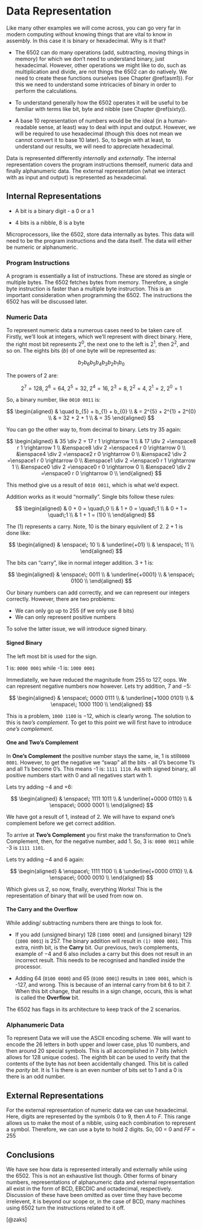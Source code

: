 # Data Representation {#bin}

Like many other examples we will come across, you can go very far in modern computing without knowing things that are vital to know in assembly. In this case it is binary or hexadecimal. Why is it that?

* The 6502 can do many operations (add, subtracting, moving things in memory) for which we don't need to understand binary, just hexadecimal. However, other operations we might like to do, such as multiplication and divide, are not things the 6502 can do natively. We need to create these functions ourselves (see Chapter \@ref(asm1)). For this we need to understand some intricacies of binary in order to perform the calculations.

* To understand generally how the 6502 operates it will be useful to be familiar with terms like bit, byte and nibble (see Chapter \@ref(sixty)). 

* A base 10 representation of numbers would be the ideal (in a human-readable sense, at least) way to deal with input and output. However, we will be required to use hexadecimal (though this does not mean we cannot convert it to base 10 later). So, to begin with at least, to understand our results, we will need to appreciate hexadecimal. 

Data is represented differently _internally_ and _externally_. The internal representation covers the program instructions themself, numeric data and finally alphanumeric data. The external representation (what we interact with as input and output) is represented as hexadecimal.   

## Internal Representations 

* A bit is a binary digit - a 0 or a 1

* 4 bits is a nibble, 8 is a byte

Microprocessors, like the 6502, store data internally as bytes. This data will need to be the program instructions and the data itself. The data will either be numeric or alphanumeric.

### Program Instructions

A program is essentially a list of instructions. These are stored as single or multiple bytes. The 6502 fetches bytes from memory. Therefore, a single byte instruction is faster than a multiple byte instruction. This is an important consideration when programming the 6502. The instructions the 6502 has will be discussed later.

### Numeric Data

To represent numeric data a numerous cases need to be taken care of. Firstly, we'll look at integers, which we'll represent with direct binary. Here, the right most bit represents 2^0^, the next one to the left is 2^1^, then 2^2^, and so on. The eights bits ($b$) of one byte will be represented as:

$$ b_{7}b_{6}b_{5}b_{4}b_{3}b_{2}b_{1}b_{0} $$

The powers of 2 are:

$$ 2^7 = 128,\;2^6 = 64,\;2^5 = 32,\;2^4 = 16,\;2^3 = 8,\;2^2 = 4,\;2^1 = 2,\;2^0 = 1 $$

So, a binary number, like ```0010 0011``` is:

$$ 
\begin{aligned}
 &  \quad b_{5} + b_{1} + b_{0} \\
 &  = 2^{5} + 2^{1} + 2^{0} \\
 &  = 32 + 2 + 1 \\
 &  = 35 
\end{aligned}
$$

You can go the other way to, from decimal to binary. Lets try 35 again:

$$
\begin{aligned}
& 35 \div 2 = 17 r 1 \rightarrow 1 \\
& 17 \div 2 =\enspace8 r 1 \rightarrow 1 \\
&\enspace8 \div 2 =\enspace4 r 0 \rightarrow 0 \\
&\enspace4 \div 2 =\enspace2 r 0 \rightarrow 0 \\
&\enspace2 \div 2 =\enspace1 r 0 \rightarrow 0 \\
&\enspace1 \div 2 =\enspace0 r 1 \rightarrow 1 \\
&\enspace0 \div 2 =\enspace0 r 0 \rightarrow 0 \\
&\enspace0 \div 2 =\enspace0 r 0 \rightarrow 0 \\
\end{aligned}
$$

This method give us a result of ```0010 0011```, which is what we'd expect.

Addition works as it would "normally". Single bits follow these rules:

$$
\begin{aligned}
& 0 + 0 = \quad\;0 \\
& 1 + 0 = \quad\;1 \\
& 0 + 1 = \quad\;1 \\
& 1 + 1 = (1)0 \\
\end{aligned}
$$

The $(1)$ represents a carry. Note, $10$ is the binary equivilent of 2. $2 + 1$ is done like:

$$
\begin{aligned}
& \enspace\; 10 \\
& \underline{+01} \\
& \enspace\; 11 \\
\end{aligned}
$$

The bits can "carry", like in normal integer addition. $3 + 1$ is:

$$
\begin{aligned}
& \enspace\; 0011 \\
& \underline{+0001} \\
& \enspace\; 0100 \\
\end{aligned}
$$

Our binary numbers can add correctly, and we can represent our integers correctly. However, there are two problems:

* We can only go up to 255 (if we only use 8 bits)
* We can only represent positive numbers

To solve the latter issue, we will introduce signed binary.

#### Signed Binary {-}

The left most bit is used for the sign. 

1 is: ```0000 0001``` while -1 is: ```1000 0001```

Immediatelly, we have reduced the magnitude from 255 to 127, oops. We can represent negative numbers now however. Lets try addition, $7$ and $-5$:

$$
\begin{aligned}
& \enspace\; 0000 0111 \\
& \underline{+1000 0101} \\
& \enspace\; 1000 1100 \\
\end{aligned}
$$

This is a problem, ```1000 1100``` is $-12$, which is clearly wrong. The solution to this is _two's complement_. To get to this point we will first have to introduce _one's complement_.

#### One and Two's Complement {-}

In **One's Complement** the positive number stays the same, ie, 1 is still```0000 0001```.
However, to get the negative we "swap" all the bits - all 0's become 1's and all 1's become 0's. This means -1 is: ```1111 1110```. As with signed binary, all positive numbers start with 0 and all negatives start with 1.

Lets try adding $-4$ and $+6$:

$$
\begin{aligned}
& \enspace\; 1111 1011 \\
& \underline{+0000 0110} \\
& \enspace\; 0000 0001 \\
\end{aligned}
$$

We have got a result of $1$, instead of $2$. We will have to expand one's complement before we get correct addition.

To arrive at **Two's Complement** you first make the transformation to One's Complement, then, for the negative number, add 1. So, 3 is: ```0000 0011``` while -3 is ```1111 1101```.

Lets try adding $-4$ and $6$ again:

$$
\begin{aligned}
& \enspace\; 1111 1100 \\
& \underline{+0000 0110} \\
& \enspace\; 0000 0010 \\
\end{aligned}
$$

Which gives us 2, so now, finally, everything Works! This is the representation of binary that will be used from now on. 

#### The Carry and the Overflow {-}

While adding/ subtracting numbers there are things to look for.

* If you add (unsigned binary) 128 (```1000 0000```) and (unsigned binary) 129 (```1000 0001```) is 257. The binary addition will result in ```(1) 0000 0001```. This extra, ninth bit, is the **Carry** bit. Our previous, two's complements, example of $-4$ and $6$ also includes a carry but this does not result in an incorrect result. This needs to be recognised and handled inside the processor. 

* Adding 64 (```0100 0000```) and 65 (```0100 0001```) results in ```1000 0001```, which is -127, and wrong. This is because of an internal carry from bit 6 to bit 7. When this bit change, that results in a sign change, occurs, this is what is called the **Overflow** bit.

The 6502 has flags in its architecture to keep track of the 2 scenarios.

### Alphanumeric Data

To represent Data we will use the ASCII encoding scheme. We will want to encode the 26 letters in both upper and lower case, plus 10 numbers, and then around 20 special symbols. This is all accomplished in 7 bits (which allows for 128 unique codes). The eighth bit can be used to verify that the contents of the byte has not been accidentally changed. This bit is called the _parity bit_. It is $1$ is there is an even number of bits set to $1$ and a $0$ is there is an odd number.

## External Representations

For the external representation of numeric data we can use hexadecimal. Here, digits are represented by the symbols $0$ to $9$, then $A$ to $F$. This range allows us to make the most of a nibble, using each combination to represent a symbol. Therefore, we can use a byte to hold 2 digits. So, $00$ = 0 and $FF$ = 255

## Conclusions {-}

We have see how data is represented interally and externally while using the 6502. This is not an exhaustive list though. Other forms of binary numbers, representations of alphanumeric data and external representation all exist in the form of BCD, EBCDIC and octadecimal, respectively. Discussion of these have been omitted as over time they have become irrelevent, it is beyond our scope or, in the case of BCD, many machines using 6502 turn the instructions related to it off.

[@zaks]
